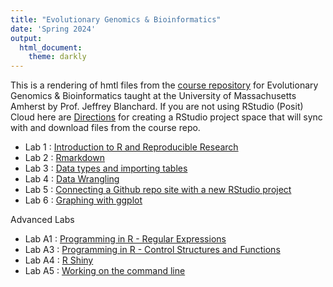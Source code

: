 ```yaml
---
title: "Evolutionary Genomics & Bioinformatics"
date: 'Spring 2024'
output: 
  html_document:
    theme: darkly
---
```


This is a rendering of hmtl files from the [course repository](https://github.com/jeffreyblanchard/EvoGeno2024R) for Evolutionary Genomics & Bioinformatics taught at the University of Massachusetts Amherst by Prof. Jeffrey Blanchard.  If you are not using RStudio (Posit) Cloud here are [Directions](EvoGeno_github.html) for creating a RStudio project space that will sync with and download files from the course repo.

* Lab 1 : [Introduction to R and Reproducible Research](EvoGeno_Lab1_intro.html)
* Lab 2 : [Rmarkdown](EvoGeno_Lab2_Rmarkdown.html)
* Lab 3 : [Data types and importing tables](EvoGeno_Lab3_data_types.html)
* Lab 4 : [Data Wrangling](EvoGeno_Lab4_datawrangle.html)
* Lab 5 : [Connecting a Github repo site with a new RStudio project](EvoGeno_Lab5_Github_posit.html)
* Lab 6 : [Graphing with ggplot](EvoGeno_Lab6_ggplot.html)

Advanced Labs

* Lab A1 : [Programming in R - Regular Expressions](EvoGeno_xtra1_stringr.html)
* Lab A3 : [Programming in R - Control Structures and Functions](EvoGeno_xtra3_loops.html)
* Lab A4 : [R Shiny](EvoGeno_xtra4_shiny.html)
* Lab A5 : [Working on the command line](EvoGeno_xtra5_cmd.html)
